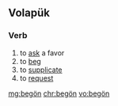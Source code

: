 {{also|begon}}
==Volapük==

===Verb===
{{head|vo|verb}}

# to [[ask]] a favor
# to [[beg]]
# to [[supplicate]]
# to [[request]]

[[mg:begön]]
[[chr:begön]]
[[vo:begön]]